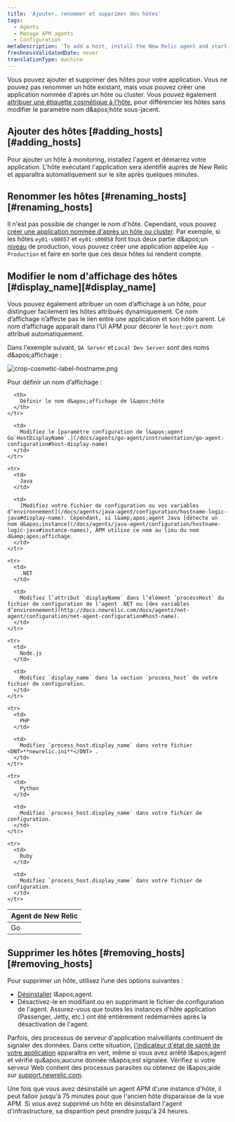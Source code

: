 ```yaml
---
title: 'Ajouter, renommer et supprimer des hôtes'
tags:
  - Agents
  - Manage APM agents
  - Configuration
metaDescription: 'To add a host, install the New Relic agent and start your app. To remove a host, uninstall or disable the agent first.'
freshnessValidatedDate: never
translationType: machine
---
```


Vous pouvez ajouter et supprimer des hôtes pour votre application. Vous ne pouvez pas renommer un hôte existant, mais vous pouvez créer une application nommée d&apos;après un hôte ou cluster. Vous pouvez également [attribuer une étiquette cosmétique à l&apos;hôte](#display_name), pour différencier les hôtes sans modifier le paramètre nom d&amp;apos;hôte sous-jacent.

## Ajouter des hôtes [#adding\_hosts][#adding_hosts]

Pour ajouter un hôte à monitoring, installez l&apos;agent et démarrez votre application. L&apos;hôte exécutant l&apos;application sera identifié auprès de New Relic et apparaîtra automatiquement sur le site après quelques minutes.

## Renommer les hôtes [#renaming\_hosts][#renaming_hosts]

Il n&apos;est pas possible de changer le nom d&apos;hôte. Cependant, vous pouvez [créer une application nommée d&apos;après un hôte ou cluster](/docs/site/renaming-applications). Par exemple, si les hôtes `ey01-s00057` et `ey01-s00058` font tous deux partie d&amp;apos;un [niveau](/docs/accounts-partnerships/education/getting-started-new-relic/glossary#tier) de production, vous pouvez créer une application appelée `App - Production` et faire en sorte que ces deux hôtes lui rendent compte.

## Modifier le nom d&apos;affichage des hôtes [#display\_name][#display_name]

Vous pouvez également attribuer un nom d’affichage à un hôte, pour distinguer facilement les hôtes attribués dynamiquement. Ce nom d’affichage n’affecte pas le lien entre une application et son hôte parent. Le nom d’affichage apparaît dans l&apos;UI APM pour décorer le `host:port` nom attribué automatiquement.

Dans l&apos;exemple suivant, `QA Server` et `Local Dev Server` sont des noms d&amp;apos;affichage :

<img title="crop-cosmetic-label-hostname.png" alt="crop-cosmetic-label-hostname.png" src="/images/apm_screenshot-crop_host-name-display.webp" />

Pour définir un nom d’affichage :

<table>
  <thead>
    <tr>
      <th style={{ width: "150px" }}>
        Agent de New Relic
      </th>

      <th>
        Définir le nom d&apos;affichage de l&apos;hôte
      </th>
    </tr>
  </thead>

  <tbody>
    <tr>
      <td>
        Go
      </td>

      <td>
        Modifiez le [paramètre configuration de l&apos;agent Go`HostDisplayName`.](/docs/agents/go-agent/instrumentation/go-agent-configuration#host-display-name)
      </td>
    </tr>

    <tr>
      <td>
        Java
      </td>

      <td>
        [Modifiez votre fichier de configuration ou vos variables d’environnement](/docs/agents/java-agent/configuration/hostname-logic-java#display-name). Cependant, si l&amp;apos;agent Java [détecte un nom d&apos;instance](/docs/agents/java-agent/configuration/hostname-logic-java#instance-names), APM utilise ce nom au lieu du nom d&amp;apos;affichage.
      </td>
    </tr>

    <tr>
      <td>
        .NET
      </td>

      <td>
        Modifiez l’attribut `displayName` dans l’élément `processHost` du fichier de configuration de l’agent .NET ou [des variables d’environnement](http://docs.newrelic.com/docs/agents/net-agent/configuration/net-agent-configuration#host-name).
      </td>
    </tr>

    <tr>
      <td>
        Node.js
      </td>

      <td>
        Modifiez `display_name` dans la section `process_host` de votre fichier de configuration.
      </td>
    </tr>

    <tr>
      <td>
        PHP
      </td>

      <td>
        Modifiez `process_host.display_name` dans votre fichier <DNT>**newrelic.ini**</DNT> .
      </td>
    </tr>

    <tr>
      <td>
        Python
      </td>

      <td>
        Modifiez `process_host.display_name` dans votre fichier de configuration.
      </td>
    </tr>

    <tr>
      <td>
        Ruby
      </td>

      <td>
        Modifiez `process_host.display_name` dans votre fichier de configuration.
      </td>
    </tr>
  </tbody>
</table>

## Supprimer les hôtes [#removing\_hosts][#removing_hosts]

Pour supprimer un hôte, utilisez l’une des options suivantes :

* [Désinstaller](/docs/agents/manage-apm-agents/installation/uninstall-agent) l&amp;apos;agent.
* Désactivez-le en modifiant ou en supprimant le fichier de configuration de l&apos;agent. Assurez-vous que toutes les instances d&apos;hôte application (Passenger, Jetty, etc.) ont été entièrement redémarrées après la désactivation de l&apos;agent.

Parfois, des processus de serveur d&apos;application malveillants continuent de signaler des données. Dans cette situation, [l&apos;indicateur d&apos;état de santé de votre application](/docs/using-new-relic/welcome-new-relic/getting-started/glossary#health-status) apparaîtra en vert, même si vous avez arrêté l&amp;apos;agent et vérifié qu&amp;apos;aucune donnée n&amp;apos;est signalée. Vérifiez si votre serveur Web contient des processus parasites ou obtenez de l&amp;apos;aide sur [support.newrelic.com](https://support.newrelic.com "Le lien s'ouvre dans une nouvelle fenêtre").

Une fois que vous avez désinstallé un agent APM d&apos;une instance d&apos;hôte, il peut falloir jusqu&apos;à 75 minutes pour que l&apos;ancien hôte disparaisse de la vue APM. Si vous avez supprimé un hôte en désinstallant l&apos;agent d&apos;infrastructure, sa disparition peut prendre jusqu&apos;à 24 heures.
